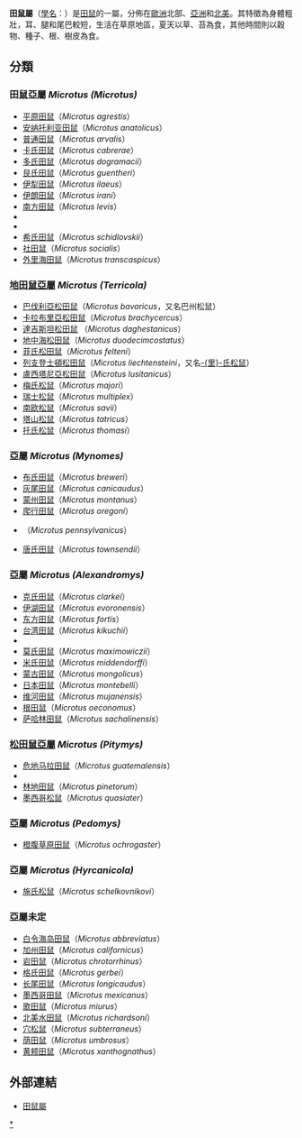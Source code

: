 {{Automatic Taxobox
| fossil_range = [[上新世|上新世]]晚期 - 現今
| image = Microtus pennsylvanicus.jpg
| image_width = 250px
| image_caption = [[草原田鼠|草原田鼠]]
| taxon =Microtus
| authority = [[弗兰茨·冯·保拉·施兰克|Schrank]], 1798
| subdivision_ranks = [[種|種]]
| subdivision = 
見内文。
}}

'''田鼠屬'''（[[學名|學名]]：{{lang|la|''Microtus''}}）是[[田鼠|田鼠]]的一屬，分佈在[[歐洲|歐洲]]北部、[[亞洲|亞洲]]和[[北美|北美]]。其特徵為身體粗壯，耳、腿和尾巴較短，生活在草原地區，夏天以草、苔為食，其他時間則以穀物、種子、根、樹皮為食。

== 分類 ==

=== 田鼠亞屬 ''Microtus (Microtus)'' ===

* [[平原田鼠|平原田鼠]]（''Microtus agrestis''）
* [[安纳托利亚田鼠|安纳托利亚田鼠]]（''Microtus anatolicus''）
*[[普通田鼠|普通田鼠]]（''Microtus arvalis''）
*[[卡氏田鼠|卡氏田鼠]]（''Microtus cabrerae''）
*[[多氏田鼠|多氏田鼠]]（''Microtus dogramacii''）
*[[艮氏田鼠|艮氏田鼠]]（''Microtus guentheri''）
*[[伊犁田鼠|伊犁田鼠]]（''Microtus ilaeus''）
*[[伊朗田鼠|伊朗田鼠]]（''Microtus irani''）
*[[南方田鼠|南方田鼠]]（''Microtus levis''）
*''{{tsl|en|Microtus paradoxus||Microtus paradoxus}}''
*''{{tsl|en|Microtus qazvinensis||Microtus qazvinensis}}''
*[[希氏田鼠|希氏田鼠]]（''Microtus schidlovskii''）
*[[社田鼠|社田鼠]]（''Microtus socialis''）
*[[外里海田鼠|外里海田鼠]]（''Microtus transcaspicus''）

=== [[地田鼠亞屬|地田鼠亞屬]] ''Microtus (Terricola)'' ===

* [[巴伐利亞松田鼠|巴伐利亞松田鼠]]（''Microtus bavaricus''，又名巴州松鼠）
*[[卡拉布里亞松田鼠|卡拉布里亞松田鼠]]（''Microtus brachycercus''）
*[[達吉斯坦松田鼠|達吉斯坦松田鼠]] （''Microtus daghestanicus''）
*[[地中海松田鼠|地中海松田鼠]]（''Microtus duodecimcostatus''）
*[[菲氏松田鼠|菲氏松田鼠]]（''Microtus felteni''）
*[[列支登士頓松田鼠|列支登士頓松田鼠]]（''Microtus liechtensteini''，又名[[里氏松鼠|-{里}-氏松鼠]]）
*[[盧西塔尼亞松田鼠|盧西塔尼亞松田鼠]]（''Microtus lusitanicus''）
*[[梅氏松鼠|梅氏松鼠]]（''Microtus majori''）
*[[瑞士松鼠|瑞士松鼠]]（''Microtus multiplex''）
*[[南欧松鼠|南欧松鼠]]（''Microtus savii''）
*[[塔山松鼠|塔山松鼠]]（''Microtus tatricus''）
*[[托氏松鼠|托氏松鼠]]（''Microtus thomasi''）

=== 亞屬 ''Microtus (Mynomes)'' ===

* [[布氏田鼠|布氏田鼠]]（''Microtus breweri''）
* [[灰尾田鼠|灰尾田鼠]]（''Microtus canicaudus''）
* [[蒙州田鼠|蒙州田鼠]]（''Microtus montanus''）
* [[爬行田鼠|爬行田鼠]]（''Microtus oregoni''）
* {{le|草原田鼠|Microtus pennsylvanicus}}（''Microtus pennsylvanicus''）
* [[唐氏田鼠|唐氏田鼠]]（''Microtus townsendii''）

=== 亞屬 ''Microtus (Alexandromys)'' ===

* [[克氏田鼠|克氏田鼠]]（''Microtus clarkei''）
* [[伊湖田鼠|伊湖田鼠]]（''Microtus evoronensis''）
* [[东方田鼠|东方田鼠]]（''Microtus fortis''）
* [[台湾田鼠|台湾田鼠]]（''Microtus kikuchii''）
* ''{{tsl|en|Microtus limnophilus||Microtus limnophilus}}''
* [[莫氏田鼠|莫氏田鼠]]（''Microtus maximowiczii''）
* [[米氏田鼠|米氏田鼠]]（''Microtus middendorffi''）
* [[蒙古田鼠|蒙古田鼠]]（''Microtus mongolicus''）
* [[日本田鼠|日本田鼠]]（''Microtus montebelli''）
* [[维河田鼠|维河田鼠]]（''Microtus mujanensis''）
* [[根田鼠|根田鼠]]（''Microtus oeconomus''）
* [[萨哈林田鼠|萨哈林田鼠]]（''Microtus sachalinensis''）

=== [[松田鼠亞屬|松田鼠亞屬]] ''Microtus (Pitymys)'' ===

* [[危地马拉田鼠|危地马拉田鼠]]（''Microtus guatemalensis''）
* ''{{tsl|en|Microtus oaxacensis||Microtus oaxacensis}}''
* [[林地田鼠|林地田鼠]]（''Microtus pinetorum''）
* [[墨西哥松鼠|墨西哥松鼠]]（''Microtus quasiater''）

=== 亞屬 ''Microtus (Pedomys)'' ===

* [[橙腹草原田鼠|橙腹草原田鼠]]（''Microtus ochrogaster''）

=== 亞屬 ''Microtus (Hyrcanicola)'' ===

* [[施氏松鼠|施氏松鼠]]（''Microtus schelkovnikovi''）

=== 亞屬未定 ===
*[[白令海岛田鼠|白令海岛田鼠]]（''Microtus abbreviatus''）
*[[加州田鼠|加州田鼠]]（''Microtus californicus''）
*[[岩田鼠|岩田鼠]]（''Microtus chrotorrhinus''）
*[[格氏田鼠|格氏田鼠]]（''Microtus gerbei''）
*[[长尾田鼠|长尾田鼠]]（''Microtus longicaudus''）
*[[墨西哥田鼠|墨西哥田鼠]]（''Microtus mexicanus''）
*[[歌田鼠|歌田鼠]]（''Microtus miurus''）
*[[北美水田鼠|北美水田鼠]]（''Microtus richardsoni''）
*[[穴松鼠|穴松鼠]]（''Microtus subterraneus''）
*[[荫田鼠|荫田鼠]]（''Microtus umbrosus''）
*[[黄颊田鼠|黄颊田鼠]]（''Microtus xanthognathus''）

== 外部連結 ==
*[https://web.archive.org/web/20041105171333/http://www.itis.usda.gov/servlet/SingleRpt/SingleRpt?search_topic=TSN&search_value=180296 田鼠屬]
{{Taxonbar|from=Q683647}}

[[Category:田鼠屬|*]]